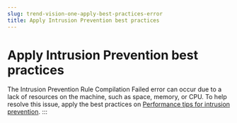 ```yaml
---
slug: trend-vision-one-apply-best-practices-error
title: Apply Intrusion Prevention best practices
---
```

# Apply Intrusion Prevention best practices

The Intrusion Prevention Rule Compilation Failed error can occur due to a lack of resources on the machine, such as space, memory, or CPU. To help resolve this issue, apply the best practices on [Performance tips for intrusion prevention](performance-tips-prev.mdx).
:::
